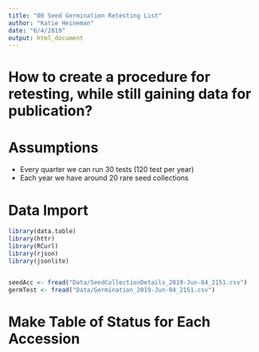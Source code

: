 ```yaml
---
title: "00 Seed Germination Retesting List"
author: "Katie Heineman"
date: "6/4/2019"
output: html_document
---
```


# How to create a procedure for retesting, while still gaining data for publication?

# Assumptions

+ Every quarter we can run 30 tests (120 test per year)
+ Each year we have around 20 rare seed collections

# Data Import
```r
library(data.table)
library(httr)
library(RCurl)
library(rjson)
library(jsonlite)


seedAcc <- fread("Data/SeedCollectionDetails_2019-Jun-04_2151.csv")
germTest <- fread("Data/Germination_2019-Jun-04_2151.csv")
```

# Make Table of Status for Each Accession